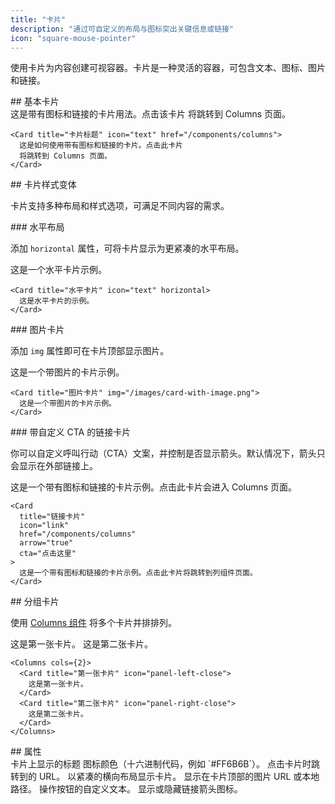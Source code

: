 ```yaml
---
title: "卡片"
description: "通过可自定义的布局与图标突出关键信息或链接"
icon: "square-mouse-pointer"
---
```



使用卡片为内容创建可视容器。卡片是一种灵活的容器，可包含文本、图标、图片和链接。

<div id="basic-card">
  ## 基本卡片
</div>

<Card title="Card title" icon="text" href="/zh/zh/components/columns">
  这是带有图标和链接的卡片用法。点击该卡片
  将跳转到 Columns 页面。
</Card>

```mdx Card example
<Card title="卡片标题" icon="text" href="/components/columns">
  这是如何使用带有图标和链接的卡片。点击此卡片
  将跳转到 Columns 页面。
</Card>
```

<div id="card-variations">
  ## 卡片样式变体
</div>

卡片支持多种布局和样式选项，可满足不同内容的需求。

<div id="horizontal-layout">
  ### 水平布局
</div>

添加 `horizontal` 属性，可将卡片显示为更紧凑的水平布局。

<Card title="水平卡片" icon="text" horizontal>
  这是一个水平卡片示例。
</Card>

```mdx Horizontal card example
<Card title="水平卡片" icon="text" horizontal>
  这是水平卡片的示例。
</Card>
```

<div id="image-cards">
  ### 图片卡片
</div>

添加 `img` 属性即可在卡片顶部显示图片。

<Card title="图片卡片" img="https://mintlify-assets.b-cdn.net/yosemite.jpg">
  这是一个带图片的卡片示例。
</Card>

```mdx Image card example
<Card title="图片卡片" img="/images/card-with-image.png">
  这是一个带图片的卡片示例。
</Card>
```

<div id="link-cards-with-custom-ctas">
  ### 带自定义 CTA 的链接卡片
</div>

你可以自定义呼叫行动（CTA）文案，并控制是否显示箭头。默认情况下，箭头只会显示在外部链接上。

<Card title="Link card" icon="link" href="/zh/zh/components/columns" arrow="true" cta="Click here">
  这是一个带有图标和链接的卡片示例。点击此卡片会进入 Columns 页面。
</Card>

```mdx Link card example
<Card
  title="链接卡片"
  icon="link"
  href="/components/columns"
  arrow="true"
  cta="点击这里"
>
  这是一个带有图标和链接的卡片示例。点击此卡片将跳转到列组件页面。
</Card>
```

<div id="grouping-cards">
  ## 分组卡片
</div>

使用 [Columns 组件](/zh/zh/components/columns) 将多个卡片并排排列。

<Columns cols={2}>
  <Card title="第一张卡片" icon="panel-left-close">
    这是第一张卡片。
  </Card>

  <Card title="第二张卡片" icon="panel-right-close">
    这是第二张卡片。
  </Card>
</Columns>

```mdx Columns example
<Columns cols={2}>
  <Card title="第一张卡片" icon="panel-left-close">
    这是第一张卡片。
  </Card>
  <Card title="第二张卡片" icon="panel-right-close">
    这是第二张卡片。
  </Card>
</Columns>
```

<div id="properties">
  ## 属性
</div>

<ResponseField name="title" type="string" required>
  卡片上显示的标题
</ResponseField>

<IconsOptional />

<ResponseField name="color" type="string">
  图标颜色（十六进制代码，例如 `#FF6B6B`）。
</ResponseField>

<ResponseField name="href" type="string">
  点击卡片时跳转到的 URL。
</ResponseField>

<ResponseField name="horizontal" type="boolean">
  以紧凑的横向布局显示卡片。
</ResponseField>

<ResponseField name="img" type="string">
  显示在卡片顶部的图片 URL 或本地路径。
</ResponseField>

<ResponseField name="cta" type="string">
  操作按钮的自定义文本。
</ResponseField>

<ResponseField name="arrow" type="boolean">
  显示或隐藏链接箭头图标。
</ResponseField>
